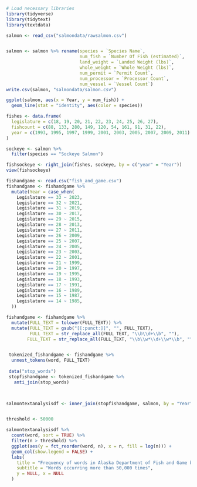 ```r


# Load necessary libraries
library(tidyverse)
library(tidytext)
library(textdata)

```


```r
salmon <- read_csv("salmondata/rawsalmon.csv")


salmon <- salmon %>% rename(species = `Species Name`,
                            num_fish = `Number Of Fish (estimated)`,
                            land_weight = `Landed Weight (lbs)`,
                            whole_weight = `Whole Weight (lbs)`,
                            num_permit = `Permit Count`,
                            num_processor = `Processor Count`,
                            num_vessel = `Vessel Count`)
write.csv(salmon, "salmondata/salmon.csv")
```

```r
ggplot(salmon, aes(x = Year, y = num_fish)) +
  geom_line(stat = "identity", aes(color = species))
```

```r
fishes <- data.frame(
  legislature = c(18, 19, 20, 21, 22, 23, 24, 25, 26, 27), 
  fishcount = c(88, 133, 280, 149, 120, 54, 161, 91, 31, 22), 
  year = c(1993, 1995, 1997, 1999, 2001, 2003, 2005, 2007, 2009, 2011)
)

sockeye <- salmon %>%
  filter(species == "Sockeye Salmon")

fishsockeye <- right_join(fishes, sockeye, by = c("year" = "Year"))
view(fishsockeye)
```



```r
fishandgame <- read.csv("fish_and_game.csv")
fishandgame <- fishandgame %>%
  mutate(Year = case_when(
    Legislature == 33 ~ 2023,
    Legislature == 32 ~ 2021,
    Legislature == 31 ~ 2019,
    Legislature == 30 ~ 2017,
    Legislature == 29 ~ 2015,
    Legislature == 28 ~ 2013,
    Legislature == 27 ~ 2011,
    Legislature == 26 ~ 2009,
    Legislature == 25 ~ 2007,
    Legislature == 24 ~ 2005,
    Legislature == 23 ~ 2003,
    Legislature == 22 ~ 2001,
    Legislature == 21 ~ 1999,
    Legislature == 20 ~ 1997,
    Legislature == 19 ~ 1995,
    Legislature == 18 ~ 1993,
    Legislature == 17 ~ 1991,
    Legislature == 16 ~ 1989,
    Legislature == 15 ~ 1987,
    Legislature == 14 ~ 1985,
  ))

```

```r

fishandgame <- fishandgame %>%
  mutate(FULL_TEXT = tolower(FULL_TEXT)) %>%
  mutate(FULL_TEXT = gsub("[[:punct:]]", "", FULL_TEXT),
         FULL_TEXT = str_replace_all(FULL_TEXT, "\\b\\d+\\b", ""),
        FULL_TEXT = str_replace_all(FULL_TEXT, "\\b\\w*\\d+\\w*\\b", ""))


 tokenized_fishandgame <- fishandgame %>%
  unnest_tokens(word, FULL_TEXT)
 
 data("stop_words")
 stopfishandgame <- tokenized_fishandgame %>%
   anti_join(stop_words)
 


salmontextanalysisdf <- inner_join(stopfishandgame, salmon, by = "Year")


threshold <- 50000

salmontextanalysisdf %>%
  count(word, sort = TRUE) %>%
  filter(n > threshold) %>%
  ggplot(aes(y = fct_reorder(word, n), x = n, fill = log(n))) +
  geom_col(show.legend = FALSE) +
  labs(
    title = "Frequency of words in Alaska Department of Fish and Game bills",
    subtitle = "Words occurring more than 50,000 times",
    y = NULL, x = NULL
  )


```

